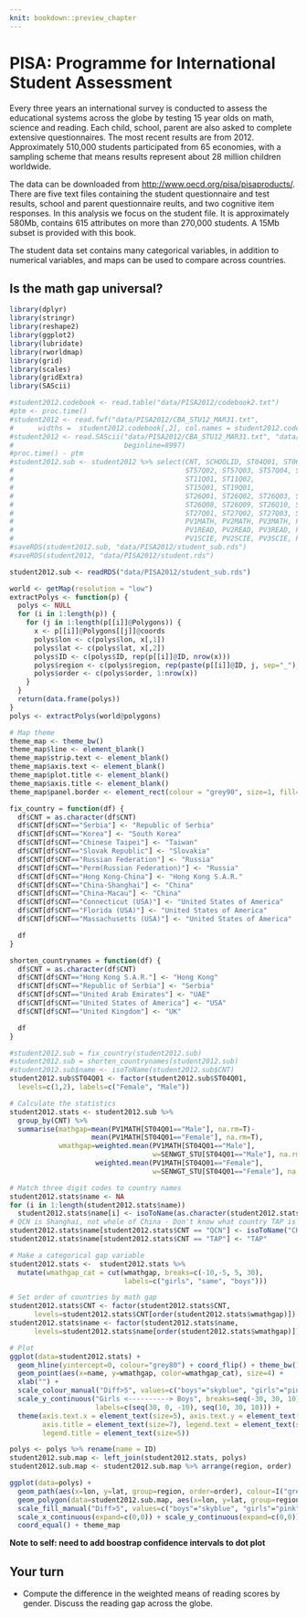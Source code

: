 ```yaml
---
knit: bookdown::preview_chapter
---
```


# PISA: Programme for International Student Assessment

Every three years an international survey is conducted to assess the educational systems across the globe by testing 15 year olds on math, science and reading. Each child, school, parent are also asked to complete extensive questionnaires. The most recent results are from 2012. Approximately 510,000 students participated from 65 economies, with a sampling scheme that means results represent about 28 million children worldwide. 

The data can be downloaded from [http://www.oecd.org/pisa/pisaproducts/](http://www.oecd.org/pisa/pisaproducts/database-cbapisa2012.htm). There are five text files containing the student questionnaire and test results, school and parent questionnaire reults, and two cognitive item responses. In this analysis we focus on the student file. It is approximately 580Mb, contains 615 attributes on more than 270,000 students. A 15Mb subset is provided with this book. 

The student data set contains many categorical variables, in addition to numerical variables, and maps can be used to compare across countries.

## Is the math gap universal?

```r
library(dplyr)
library(stringr)
library(reshape2)
library(ggplot2)
library(lubridate)
library(rworldmap)
library(grid)    
library(scales)
library(gridExtra)
library(SAScii)
```

```r
#student2012.codebook <- read.table("data/PISA2012/codebook2.txt")
#ptm <- proc.time()
#student2012 <- read.fwf("data/PISA2012/CBA_STU12_MAR31.txt",
#      widths =  student2012.codebook[,2], col.names = student2012.codebook[,1], n=10) 
#student2012 <- read.SAScii("data/PISA2012/CBA_STU12_MAR31.txt", "data/PISA2012/PISA2012_SAS_CBA_student.sas",
#                           beginline=8997)
#proc.time() - ptm
#student2012.sub <- student2012 %>% select(CNT, SCHOOLID, ST04Q01, ST06Q01, ST57Q01, 
#                                          ST57Q02, ST57Q03, ST57Q04, ST57Q05, ST57Q06, 
#                                          ST11Q01, ST11Q02,
#                                          ST15Q01, ST19Q01,
#                                          ST26Q01, ST26Q02, ST26Q03, ST26Q04, ST26Q05, ST26Q06, ST26Q07, 
#                                          ST26Q08, ST26Q09, ST26Q10, ST26Q11, ST26Q12, ST26Q13, ST26Q14, 
#                                          ST27Q01, ST27Q02, ST27Q03, ST27Q04, ST27Q05, ST28Q01,
#                                          PV1MATH, PV2MATH, PV3MATH, PV4MATH, PV5MATH, 
#                                          PV1READ, PV2READ, PV3READ, PV4READ, PV5READ, 
#                                          PV1SCIE, PV2SCIE, PV3SCIE, PV4SCIE, PV5SCIE, SENWGT_STU)
#saveRDS(student2012.sub, "data/PISA2012/student_sub.rds")
#saveRDS(student2012, "data/PISA2012/student.rds")

student2012.sub <- readRDS("data/PISA2012/student_sub.rds")
```

```r
world <- getMap(resolution = "low")
extractPolys <- function(p) {
  polys <- NULL
  for (i in 1:length(p)) {
    for (j in 1:length(p[[i]]@Polygons)) {
      x <- p[[i]]@Polygons[[j]]@coords
      polys$lon <- c(polys$lon, x[,1])
      polys$lat <- c(polys$lat, x[,2])
      polys$ID <- c(polys$ID, rep(p[[i]]@ID, nrow(x)))
      polys$region <- c(polys$region, rep(paste(p[[i]]@ID, j, sep="_"), nrow(x)))
      polys$order <- c(polys$order, 1:nrow(x))
    }
  }
  return(data.frame(polys))
}
polys <- extractPolys(world@polygons)

# Map theme
theme_map <- theme_bw()
theme_map$line <- element_blank()
theme_map$strip.text <- element_blank()
theme_map$axis.text <- element_blank()
theme_map$plot.title <- element_blank()
theme_map$axis.title <- element_blank()
theme_map$panel.border <- element_rect(colour = "grey90", size=1, fill=NA)
```

```r
fix_country = function(df) {
  df$CNT = as.character(df$CNT)
  df$CNT[df$CNT=="Serbia"] <- "Republic of Serbia"
  df$CNT[df$CNT=="Korea"] <- "South Korea"
  df$CNT[df$CNT=="Chinese Taipei"] <- "Taiwan"
  df$CNT[df$CNT=="Slovak Republic"] <- "Slovakia"
  df$CNT[df$CNT=="Russian Federation"] <- "Russia"
  df$CNT[df$CNT=="Perm(Russian Federation)"] <- "Russia"
  df$CNT[df$CNT=="Hong Kong-China"] <- "Hong Kong S.A.R."
  df$CNT[df$CNT=="China-Shanghai"] <- "China"
  df$CNT[df$CNT=="China-Macau"] <- "China"
  df$CNT[df$CNT=="Connecticut (USA)"] <- "United States of America"
  df$CNT[df$CNT=="Florida (USA)"] <- "United States of America"
  df$CNT[df$CNT=="Massachusetts (USA)"] <- "United States of America"

  df
}

shorten_countrynames = function(df) {
  df$CNT = as.character(df$CNT)
  df$CNT[df$CNT=="Hong Kong S.A.R."] <- "Hong Kong"
  df$CNT[df$CNT=="Republic of Serbia"] <- "Serbia"
  df$CNT[df$CNT=="United Arab Emirates"] <- "UAE"
  df$CNT[df$CNT=="United States of America"] <- "USA"
  df$CNT[df$CNT=="United Kingdom"] <- "UK"

  df
}

#student2012.sub = fix_country(student2012.sub)
#student2012.sub = shorten_countrynames(student2012.sub)
#student2012.sub$name <- isoToName(student2012.sub$CNT)
student2012.sub$ST04Q01 <- factor(student2012.sub$ST04Q01, 
  levels=c(1,2), labels=c("Female", "Male"))
```

```r
# Calculate the statistics
student2012.stats <- student2012.sub %>% 
  group_by(CNT) %>%
  summarise(mathgap=mean(PV1MATH[ST04Q01=="Male"], na.rm=T)-
                    mean(PV1MATH[ST04Q01=="Female"], na.rm=T),
            wmathgap=weighted.mean(PV1MATH[ST04Q01=="Male"], 
                                   w=SENWGT_STU[ST04Q01=="Male"], na.rm=T)-
                     weighted.mean(PV1MATH[ST04Q01=="Female"],
                                   w=SENWGT_STU[ST04Q01=="Female"], na.rm=T))

# Match three digit codes to country names 
student2012.stats$name <- NA
for (i in 1:length(student2012.stats$name))  
  student2012.stats$name[i] <- isoToName(as.character(student2012.stats$CNT[i]))
# QCN is Shanghai, not whole of China - Don't know what country TAP is
student2012.stats$name[student2012.stats$CNT == "QCN"] <- isoToName("CHN")
student2012.stats$name[student2012.stats$CNT == "TAP"] <- "TAP"

# Make a categorical gap variable
student2012.stats <-  student2012.stats %>% 
  mutate(wmathgap_cat = cut(wmathgap, breaks=c(-10,-5, 5, 30), 
                            labels=c("girls", "same", "boys")))

# Set order of countries by math gap
student2012.stats$CNT <- factor(student2012.stats$CNT, 
      levels=student2012.stats$CNT[order(student2012.stats$wmathgap)])
student2012.stats$name <- factor(student2012.stats$name, 
      levels=student2012.stats$name[order(student2012.stats$wmathgap)])

# Plot
ggplot(data=student2012.stats) + 
  geom_hline(yintercept=0, colour="grey80") + coord_flip() + theme_bw() + 
  geom_point(aes(x=name, y=wmathgap, color=wmathgap_cat), size=4) + 
  xlab("") +  
  scale_colour_manual("Diff>5", values=c("boys"="skyblue", "girls"="pink", "same"="lightgreen")) +
  scale_y_continuous("Girls <----------> Boys", breaks=seq(-30, 30, 10), limits=c(-35, 35), 
                     labels=c(seq(30, 0, -10), seq(10, 30, 10))) + 
  theme(axis.text.x = element_text(size=5), axis.text.y = element_text(size=5), 
        axis.title = element_text(size=7), legend.text = element_text(size=5),
        legend.title = element_text(size=5))
```

```r
polys <- polys %>% rename(name = ID)
student2012.sub.map <- left_join(student2012.stats, polys)
student2012.sub.map <- student2012.sub.map %>% arrange(region, order)

ggplot(data=polys) + 
  geom_path(aes(x=lon, y=lat, group=region, order=order), colour=I("grey90"), size=0.1) + 
  geom_polygon(data=student2012.sub.map, aes(x=lon, y=lat, group=region, order=order,  fill=wmathgap_cat)) +
  scale_fill_manual("Diff>5", values=c("boys"="skyblue", "girls"="pink", "same"="lightgreen")) + 
  scale_x_continuous(expand=c(0,0)) + scale_y_continuous(expand=c(0,0)) +
  coord_equal() + theme_map 
```

**Note to self: need to add boostrap confidence intervals to dot plot**

## Your turn

+ Compute the difference in the weighted means of reading scores by gender. Discuss the reading gap across the globe.
